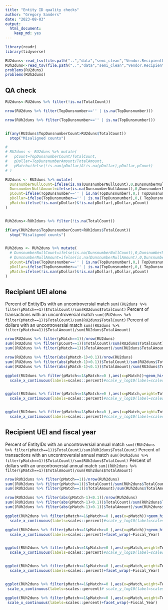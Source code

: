 ```yaml
---
title: "Entity ID quality checks"
author: "Gregory Sanders"
date: "2023-08-03"
output: 
  html_document: 
    keep_md: yes
---
```


```r
library(readr)
library(tidyverse)

RU2duns<-read_tsv(file.path("..","data","semi_clean","Vendor.RecipientUEItopDunsnumber.txt"),na="NULL")
RUh2duns<-read_tsv(file.path("..","data","semi_clean","Vendor.RecipientUEIhistoryTopDunsnumber.txt"),na="NULL")
problems(RU2duns)
problems(RUh2duns)
```

## QA check



```r
RU2duns<-RU2duns %>% filter(!is.na(TotalCount))

nrow(RU2duns %>% filter(TopDunsnumber=='' | is.na(TopDunsnumber)))

nrow(RUh2duns %>% filter(TopDunsnumber=='' | is.na(TopDunsnumber)))


if(any(RU2duns$TopDunsnumberCount>RU2duns$TotalCount))
  stop("Misaligned counts")

# 
# RU2duns <- RU2duns %>% mutate(
#   pCount=TopDunsnumberCount/TotalCount,
#   pDollar=TopDunsnumberAmount/TotalAmount,
#   pMatch=ifelse(!is.nan(pDollar)&!is.na(pDollar),pDollar,pCount)
# )

RU2duns <- RU2duns %>% mutate(
  DunsnumberNullCount=ifelse(is.na(DunsnumberNullCount),0,DunsnumberNullCount),
  DunsnumberNullAmount=ifelse(is.na(DunsnumberNullAmount),0,DunsnumberNullAmount),
  pCount=ifelse(TopDunsnumber=='' | is.na(TopDunsnumber),0,( TopDunsnumberCount+DunsnumberNullCount)/TotalCount),
  pDollar=ifelse(TopDunsnumber=='' | is.na(TopDunsnumber),0,( TopDunsnumberAmount+DunsnumberNullAmount)/TotalAmount),
  pMatch=ifelse(!is.nan(pDollar)&!is.na(pDollar),pDollar,pCount)
)


RUh2duns<-RUh2duns %>% filter(!is.na(TotalCount))

if(any(RUh2duns$TopDunsnumberCount>RUh2duns$TotalCount))
  stop("Misaligned counts")


RUh2duns <- RUh2duns %>% mutate(
  # DunsnumberNullCount=ifelse(is.na(DunsnumberNullCount),0,DunsnumberNullCount),
  # DunsnumberNullAmount=ifelse(is.na(DunsnumberNullAmount),0,DunsnumberNullCount),
  pCount=ifelse(TopDunsnumber=='' | is.na(TopDunsnumber),0,( TopDunsnumberCount)/TotalCount),#DunsnumberNullCount
  pDollar=ifelse(TopDunsnumber=='' | is.na(TopDunsnumber),0,( TopDunsnumberAmount)/TotalAmount),#+DunsnumberNullAmount
  pMatch=ifelse(!is.nan(pDollar)&!is.na(pDollar),pDollar,pCount)
)

```

## Recipient UEI alone

Percent of EntityIDs with an uncontroversial match `sum((RU2duns %>% filter(pMatch==1))$TotalCount)/sum(RU2duns$TotalCount)`
Percent of transactions with an uncontroversial match `sum((RU2duns %>% filter(pMatch==1))$TotalCount)/sum(RU2duns$TotalCount)`
Percent of dollars with an uncontroversial match `sum((RU2duns %>% filter(pMatch==1))$TotalAmount)/sum(RU2duns$TotalAmount)`

```r

nrow(RU2duns %>% filter(pMatch==1))/nrow(RU2duns)
sum((RU2duns %>% filter(pCount==1))$TotalCount)/sum(RU2duns$TotalCount)
sum((RU2duns %>% filter(pMatch==1))$TotalAmount)/sum(RU2duns$TotalAmount)

nrow(RU2duns %>% filter(abs(pMatch-1)<0.1))/nrow(RU2duns)
sum((RU2duns %>% filter(abs(pMatch-1)<0.1))$TotalCount)/sum(RU2duns$TotalCount)
sum((RU2duns %>% filter(abs(pMatch-1)<0.1))$TotalAmount)/sum(RU2duns$TotalAmount)

ggplot(RU2duns %>% filter(pMatch<=1&pMatch>=0 ),aes(x=pMatch))+geom_histogram()+coord_cartesian(xlim=c(0,1))+
  scale_x_continuous(labels=scales::percent)#scale_y_log10(label=scales::comma)+


ggplot(RU2duns %>% filter(pMatch<=1&pMatch>=0 ),aes(x=pMatch,weight=TotalCount))+geom_histogram()+coord_cartesian(xlim=c(0,1))+
  scale_x_continuous(labels=scales::percent)#scale_y_log10(label=scales::comma)


ggplot(RU2duns %>% filter(pMatch<=1&pMatch>=0 ),aes(x=pMatch,weight=TotalAmount))+geom_histogram()+coord_cartesian(xlim=c(0,1))+
  scale_x_continuous(labels=scales::percent)#scale_y_log10(label=scales::comma)
```



## Recipient UEI and fiscal year

Percent of EntityIDs with an uncontroversial annual match `sum((RUh2duns %>% filter(pMatch==1))$TotalCount)/sum(RUh2duns$TotalCount)`
Percent of transactions with an uncontroversial annual match `sum((RUh2duns %>% filter(pMatch==1))$TotalCount)/sum(RUh2duns$TotalCount)`
Percent of dollars with an uncontroversial annual match `sum((RUh2duns %>% filter(pMatch==1))$TotalAmount)/sum(RUh2duns$TotalAmount)`


```r

nrow(RUh2duns %>% filter(pMatch==1))/nrow(RUh2duns)
sum((RUh2duns %>% filter(pMatch==1))$TotalCount)/sum(RUh2duns$TotalCount)
sum((RUh2duns %>% filter(pMatch==1))$TotalAmount)/sum(RUh2duns$TotalAmount)

nrow(RUh2duns %>% filter(abs(pMatch-1)<0.1))/nrow(RUh2duns)
sum((RUh2duns %>% filter(abs(pMatch-1)<0.1))$TotalCount)/sum(RUh2duns$TotalCount)
sum((RUh2duns %>% filter(abs(pMatch-1)<0.1))$TotalAmount)/sum(RUh2duns$TotalAmount)

ggplot(RUh2duns %>% filter(pMatch<=1&pMatch>=0 ),aes(x=pMatch))+geom_histogram()+coord_cartesian(xlim=c(0,1))+
  scale_x_continuous(labels=scales::percent)#scale_y_log10(label=scales::comma)

ggplot(RUh2duns %>% filter(pMatch<=1&pMatch>=0 ),aes(x=pMatch))+geom_histogram()+coord_cartesian(xlim=c(0,1))+
  scale_x_continuous(labels=scales::percent)+facet_wrap(~Fiscal_Year)


ggplot(RUh2duns %>% filter(pMatch<=1&pMatch>=0 ),aes(x=pMatch,weight=TotalCount))+geom_histogram()+coord_cartesian(xlim=c(0,1))+
  scale_x_continuous(labels=scales::percent)#scale_y_log10(label=scales::comma)+


ggplot(RUh2duns %>% filter(pMatch<=1&pMatch>=0 ),aes(x=pMatch,weight=TotalCount))+geom_histogram()+coord_cartesian(xlim=c(0,1))+
  scale_x_continuous(labels=scales::percent)+facet_wrap(~Fiscal_Year)


ggplot(RUh2duns %>% filter(pMatch<=1&pMatch>=0 ),aes(x=pMatch,weight=TotalAmount))+geom_histogram()+coord_cartesian(xlim=c(0,1))+
 scale_x_continuous(labels=scales::percent)# scale_y_log10(label=scales::comma)+

ggplot(RUh2duns %>% filter(pMatch<=1&pMatch>=0 ),aes(x=pMatch,weight=TotalAmount))+geom_histogram()+coord_cartesian(xlim=c(0,1))+
 scale_x_continuous(labels=scales::percent)+facet_wrap(~Fiscal_Year)
```
